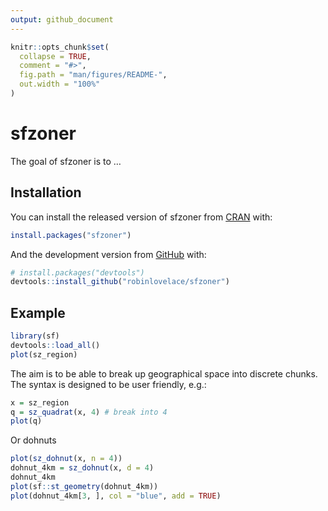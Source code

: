 ```yaml
---
output: github_document
---
```


<!-- README.md is generated from README.Rmd. Please edit that file -->

```r
knitr::opts_chunk$set(
  collapse = TRUE,
  comment = "#>",
  fig.path = "man/figures/README-",
  out.width = "100%"
)
```

# sfzoner

<!-- badges: start -->
<!-- badges: end -->

The goal of sfzoner is to ...

## Installation

You can install the released version of sfzoner from [CRAN](https://CRAN.R-project.org) with:

``` r
install.packages("sfzoner")
```

And the development version from [GitHub](https://github.com/) with:

``` r
# install.packages("devtools")
devtools::install_github("robinlovelace/sfzoner")
```

## Example

```r
library(sf)
devtools::load_all()
plot(sz_region)
```

The aim is to be able to break up geographical space into discrete chunks.
The syntax is designed to be user friendly, e.g.:

```r
x = sz_region
q = sz_quadrat(x, 4) # break into 4
plot(q)
```

Or dohnuts

```r
plot(sz_dohnut(x, n = 4))
dohnut_4km = sz_dohnut(x, d = 4)
dohnut_4km
plot(sf::st_geometry(dohnut_4km))
plot(dohnut_4km[3, ], col = "blue", add = TRUE)
```



